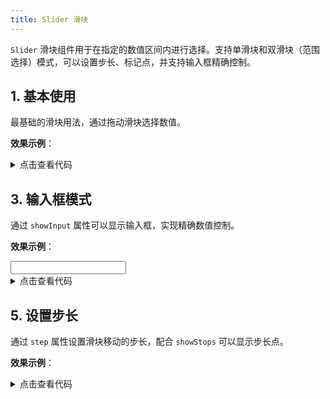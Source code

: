 ```yaml
---
title: Slider 滑块
---
```




`Slider` 滑块组件用于在指定的数值区间内进行选择。支持单滑块和双滑块（范围选择）模式，可以设置步长、标记点，并支持输入框精确控制。

## 1. 基本使用

最基础的滑块用法，通过拖动滑块选择数值。

**效果示例**：

<Card>
<Basic />
<details className="mt-3">
<summary>点击查看代码</summary>
```jsx
import Slider from "@site/src/components/web-elements/adou-slider";
import React from "react";

const Basic = () => {
  return (
    <Slider
      min={0}
      max={100}
      onChange={(value, percent) => console.log(value, percent)}
    />
  );
};

export default Basic;

```
</details>
</Card>

## 2. 范围选择

设置 `range` 属性后可开启范围选择，此时会显示两个滑块。

**效果示例**：

<Card>
<Range />
<details className="mt-3">
<summary>点击查看代码</summary>
```jsx
import Slider from "@site/src/components/web-elements/adou-slider";
import React from "react";

const Range = () => {
  return (
    <Slider
      range
      min={0}
      max={100}
      onChange={(value, percent) => console.log(value, percent)}
    />
  );
};

export default Range;

```
</details>
</Card>

## 3. 输入框模式

通过 `showInput` 属性可以显示输入框，实现精确数值控制。

**效果示例**：

<Card>
<Input />
<details className="mt-3">
<summary>点击查看代码</summary>
```jsx
import Slider from "@site/src/components/web-elements/adou-slider";
import React from "react";

const Input = () => {
  return (
    <Slider
      showInput
      min={0}
      max={100}
      onChange={(value, percent) => console.log(value, percent)}
    />
  );
};

export default Input;

```
</details>
</Card>

## 4. 带标记点

使用 `marks` 属性可以在滑块上设置标记点。

**效果示例**：

<Card>
<Marks />
<details className="mt-3">
<summary>点击查看代码</summary>
```jsx
import Slider from "@site/src/components/web-elements/adou-slider";
import React from "react";

const Marks = () => {
  const marks = [
    { distance: "0%", label: "0°C" },
    { distance: "25%", label: "25°C" },
    { distance: "50%", label: "50°C" },
    { distance: "75%", label: "75°C" },
    { distance: "100%", label: "100°C" },
  ];
  return (
    <Slider
      marks={marks}
      min={0}
      max={100}
      onChange={(value, percent) => console.log(value, percent)}
    />
  );
};

export default Marks;

```
</details>
</Card>

## 5. 设置步长

通过 `step` 属性设置滑块移动的步长，配合 `showStops` 可以显示步长点。

**效果示例**：

<Card>
<Step />
<details className="mt-3">
<summary>点击查看代码</summary>
```jsx
import Slider from "@site/src/components/web-elements/adou-slider";
import React from "react";

const Step = () => {
  return (
    <Slider
      step={10}
      showStops
      min={0}
      max={100}
      onChange={(value, percent) => console.log(value, percent)}
    />
  );
};

export default Step;

```
</details>
</Card>

## 属性

| 属性名 | 类型 | 默认值 | 描述 |
|---|---|---|---|
| min | `number` | `0` | 最小值 |
| max | `number` | `100` | 最大值 |
| step | `number` | - | 步长，取值必须大于 0 |
| value | `number \| number[]` | - | 滑块的值，范围模式时为数组 |
| range | `boolean` | `false` | 是否启用范围选择模式 |
| showStops | `boolean` | `true` | 是否显示步长点 |
| showInput | `boolean` | `false` | 是否显示输入框 |
| sliderWidth | `string \| number` | - | 滑块宽度 |
| marks | `MarkItem[]` | - | 标记点配置 |
| onChange | `(value: number \| number[], percent: number) => void` | - | 值改变时的回调 |

## 特性

1. **多模式支持**：
   - 支持单滑块模式
   - 支持范围选择模式
   - 支持输入框精确控制

2. **标记功能**：
   - 支持自定义标记点
   - 支持步长显示
   - 支持标记文本自定义样式

3. **交互优化**：
   - 拖动时实时显示数值
   - 键盘支持
   - 点击滑动区域跳转

4. **样式定制**：
   - 可自定义滑块宽度
   - 支持标记点样式定制
   - 响应式设计

## 注意事项

1. **取值范围**：
   - min/max 需要合理设置
   - step 需要能被 (max-min) 整除

2. **范围模式**：
   - range 模式下不支持输入框
   - 两个滑块不能交叉

3. **性能考虑**：
   - marks 数量不宜过多
   - 避免频繁更新 value

---

通过以上示例和说明，可以在各种场景下灵活运用 `Slider` 组件，实现丰富的数值选择功能。
